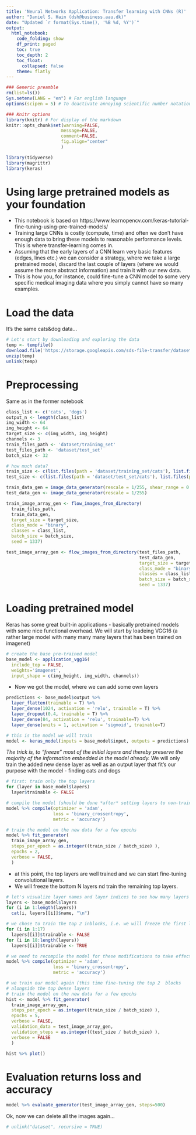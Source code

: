 ```yaml
---
title: 'Neural Networks Application: Transfer learning with CNNs (R)'
author: "Daniel S. Hain (dsh@business.aau.dk)"
date: "Updated `r format(Sys.time(), '%B %d, %Y')`"
output:
  html_notebook:
    code_folding: show
    df_print: paged
    toc: true
    toc_depth: 2
    toc_float:
      collapsed: false
    theme: flatly
---
```


```r
### Generic preamble
rm(list=ls())
Sys.setenv(LANG = "en") # For english language
options(scipen = 5) # To deactivate annoying scientific number notation

### Knitr options
library(knitr) # For display of the markdown
knitr::opts_chunk$set(warning=FALSE,
                     message=FALSE,
                     comment=FALSE, 
                     fig.align="center"
                     )
```


```r
library(tidyverse)
library(magrittr)
library(keras)
```

# Using large pretrained models as your foundation

* This notebook is based on https://www.learnopencv.com/keras-tutorial-fine-tuning-using-pre-trained-models/
* Training large CNNs is costly (compute, time) and often we don't have enough data to bring these models to reasonable performance levels. This is where transfer-learning comes in.
* Assuming that the early layers of a CNN learn very basic features (edges, lines etc.) we can consider a strategy, where we take a large pretrained model, discard the last couple of layers (where we would assume the more abstract information) and train it with our new data.
* This is how you, for instance, could fine-tune a CNN model to some very specific medical imaging data where you simply cannot have so many examples.

# Load the data

It's the same cats&dog data...

```r
# Let's start by downloading and exploring the data
temp <- tempfile()
download.file('https://storage.googleapis.com/sds-file-transfer/dataset.zip',temp)
unzip(temp)
unlink(temp)
```

# Preprocessing

Same as in the former notebook

```r
class_list <- c('cats', 'dogs')
output_n <- length(class_list)
img_width <- 64
img_height <- 64
target_size <- c(img_width, img_height)
channels <- 3
train_files_path <- 'dataset/training_set'
test_files_path <- 'dataset/test_set'
batch_size <- 32
```

```r
# how much data?
train_size <- c(list.files(path = 'dataset/training_set/cats'), list.files(path = 'dataset/training_set/dogs')) %>% length()
test_size <- c(list.files(path = 'dataset/test_set/cats'), list.files(path = 'dataset/test_set/dogs')) %>% length()
```


```r
train_data_gen = image_data_generator(rescale = 1/255, shear_range = 0.2, zoom_range = 0.2, horizontal_flip = TRUE)
test_data_gen <- image_data_generator(rescale = 1/255)  
```


```r
train_image_array_gen <- flow_images_from_directory(
  train_files_path, 
  train_data_gen, 
  target_size = target_size, 
  class_mode = "binary",  
  classes = class_list,
  batch_size = batch_size, 
  seed = 1337)

test_image_array_gen <- flow_images_from_directory(test_files_path, 
                                                   test_data_gen, 
                                                   target_size = target_size, 
                                                   class_mode = "binary", 
                                                   classes = class_list, 
                                                   batch_size = batch_size, 
                                                   seed = 1337)
```

# Loading pretrained model

Keras has some great built-in applications - basically pretrained models with some nice functional overhead. We will start by loadeing VGG16 (a rather large model with many many many layers that has been trained on imagenet)


```r
# create the base pre-trained model
base_model <- application_vgg16(
  include_top = FALSE,
  weights='imagenet',
  input_shape = c(img_height, img_width, channels))
```

* Now we got the model, where we can add some own layers



```r
predictions <- base_model$output %>% 
  layer_flatten(trainable = T) %>%
  layer_dense(1024, activation = 'relu', trainable = T) %>%
  layer_dropout(0.4, trainable = T) %>%
  layer_dense(84, activation = 'relu', trainable=T) %>%  
  layer_dense(units = 1, activation = 'sigmoid', trainable=T)
```


```r
# this is the model we will train
model <- keras_model(inputs = base_model$input, outputs = predictions)
```

*The trick is, to "freeze" most of the initial layers and thereby preserve the majority of the information embedded in the model already. 
* We will only train the added new dense layer as well as an output layer that fit's our purpose with the model - finding cats and dogs

```r
# first: train only the top layers 
for (layer in base_model$layers)
  layer$trainable <- FALSE
```

```r
# compile the model (should be done *after* setting layers to non-trainable)
model %>% compile(optimizer = 'adam', 
                  loss = 'binary_crossentropy',
                  metric = 'accuracy')
```

 
```r
# train the model on the new data for a few epochs
model %>% fit_generator(
  train_image_array_gen,
  steps_per_epoch = as.integer((train_size / batch_size) ),
  epochs = 2, 
  verbose = FALSE,
  )
```

* at this point, the top layers are well trained and we can start fine-tuning convolutional layers. 
* We will freeze the bottom N layers nd train the remaining top layers. 

```r
# let's visualize layer names and layer indices to see how many layers we should freeze:
layers <- base_model$layers
for (i in 1:length(layers))
  cat(i, layers[[i]]$name, "\n")
```

```r
# we chose to train the top 2 inblocks, i.e. we will freeze the first layers and unfreeze the rest:
for (i in 1:17)
  layers[[i]]$trainable <- FALSE
for (i in 18:length(layers))
  layers[[i]]$trainable <- TRUE
```
 
```r
# we need to recompile the model for these modifications to take effect
model %>% compile(optimizer = 'adam', 
                  loss = 'binary_crossentropy',
                  metric = 'accuracy')
```

```r
# we train our model again (this time fine-tuning the top 2  blocks
# alongside the top Dense layers
# train the model on the new data for a few epochs
hist <- model %>% fit_generator(
  train_image_array_gen,
  steps_per_epoch = as.integer((train_size / batch_size) ),
  epochs = 5, 
  verbose = FALSE,
  validation_data = test_image_array_gen,
  validation_steps = as.integer((test_size / batch_size) ),
  verbose = FALSE
  )
```

```r
hist %>% plot()
```


# Evaluation returns loss and accuracy

```r
model %>% evaluate_generator(test_image_array_gen, steps=500)
```

Ok, now we can delete all the images again...

```r
# unlink("dataset", recursive = TRUE)
```

 

 

 

